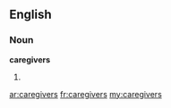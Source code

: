 ==English==

===Noun===
'''caregivers'''

# {{plural of|[[caregiver]]}}

[[ar:caregivers]]
[[fr:caregivers]]
[[my:caregivers]]